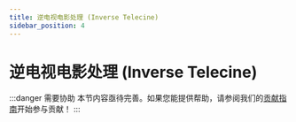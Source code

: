 ```yaml
---
title: 逆电视电影处理 (Inverse Telecine)
sidebar_position: 4
---
```


# 逆电视电影处理 (Inverse Telecine)

:::danger 需要协助
本节内容亟待完善。如果您能提供帮助，请参阅我们的[贡献指南](../contribution-guide.mdx)开始参与贡献！
:::